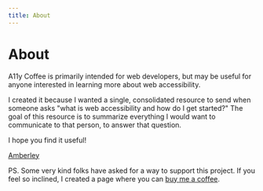 ```yaml
---
title: About
---
```



<SEO
  title="About A11y Coffee"
  description="About the A11y Coffee project and its purpose."
/>

# About

A11y Coffee is primarily intended for web developers, but may be useful for anyone interested in learning more about web accessibility.

I created it because I wanted a single, consolidated resource to send when someone asks "what is web accessibility and how do I get started?" The goal of this resource is to summarize everything I would want to communicate to that person, to answer that question.

I hope you find it useful!

<a rel="me" href="https://front-end.social/@amberley">Amberley</a>

PS. Some very kind folks have asked for a way to support this project. If you feel so inclined, I created a page where you can [buy me a coffee](https://ko-fi.com/amberley).

